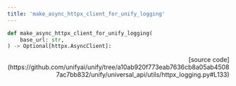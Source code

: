 ```yaml
---
title: 'make_async_httpx_client_for_unify_logging'
---
```


```python
def make_async_httpx_client_for_unify_logging(
    base_url: str,
) -> Optional[httpx.AsyncClient]:
```

<p align="right">[source code](https://github.com/unifyai/unify/tree/a10ab920f773eab7636cb8a05ab45087ac7bb832/unify/universal_api/utils/httpx_logging.py#L133)</p>


